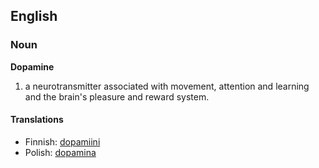 ==English==

===Noun===

'''Dopamine'''

#a neurotransmitter associated with movement, attention and learning and the brain's pleasure and reward system.

====Translations====
*Finnish: [[dopamiini]]
*Polish: [[dopamina]]